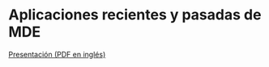# Aplicaciones recientes y pasadas de MDE

[Presentación (PDF en inglés)](./course_material/C2T_Recent and past applications SDM.pdf)
